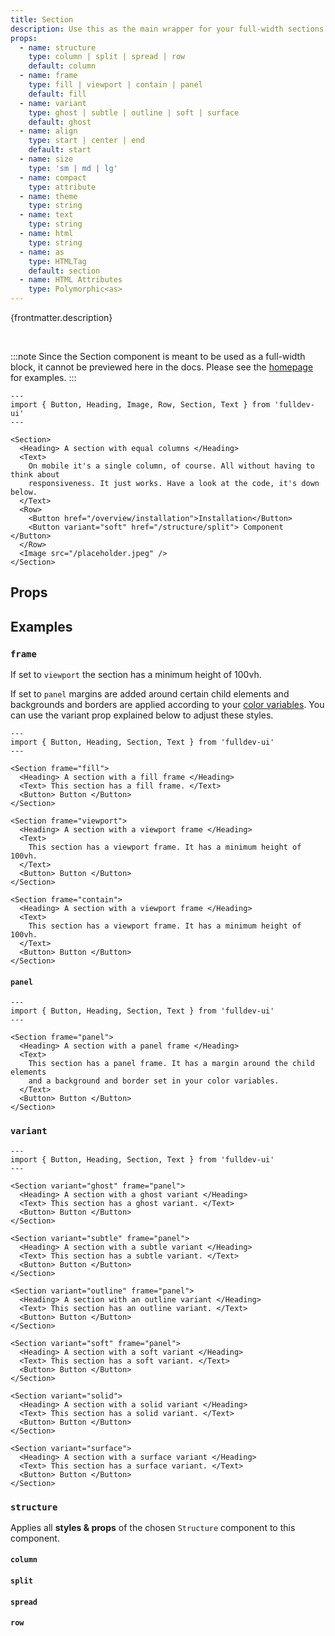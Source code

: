```yaml
---
title: Section
description: Use this as the main wrapper for your full-width sections.
props:
  - name: structure
    type: column | split | spread | row
    default: column
  - name: frame
    type: fill | viewport | contain | panel
    default: fill
  - name: variant
    type: ghost | subtle | outline | soft | surface
    default: ghost
  - name: align
    type: start | center | end
    default: start
  - name: size
    type: 'sm | md | lg'
  - name: compact
    type: attribute
  - name: theme
    type: string
  - name: text
    type: string
  - name: html
    type: string
  - name: as
    type: HTMLTag
    default: section
  - name: HTML Attributes
    type: Polymorphic<as>
---
```



{frontmatter.description}

<br />

:::note
Since the Section component is meant to be used as a full-width block, it cannot be previewed here in the docs. Please see the [homepage](/) for examples.
:::

```astro live
---
import { Button, Heading, Image, Row, Section, Text } from 'fulldev-ui'
---

<Section>
  <Heading> A section with equal columns </Heading>
  <Text>
    On mobile it's a single column, of course. All without having to think about
    responsiveness. It just works. Have a look at the code, it's down below.
  </Text>
  <Row>
    <Button href="/overview/installation">Installation</Button>
    <Button variant="soft" href="/structure/split"> Component </Button>
  </Row>
  <Image src="/placeholder.jpeg" />
</Section>
```

## Props

<PropsTable props={frontmatter.props} />

## Examples

### `frame`

If set to `viewport` the section has a minimum height of 100vh.

If set to `panel` margins are added around certain child elements and backgrounds and borders are applied according to your [color variables](/overview/theming). You can use the variant prop explained below to adjust these styles.

```astro live
---
import { Button, Heading, Section, Text } from 'fulldev-ui'
---

<Section frame="fill">
  <Heading> A section with a fill frame </Heading>
  <Text> This section has a fill frame. </Text>
  <Button> Button </Button>
</Section>

<Section frame="viewport">
  <Heading> A section with a viewport frame </Heading>
  <Text>
    This section has a viewport frame. It has a minimum height of 100vh.
  </Text>
  <Button> Button </Button>
</Section>

<Section frame="contain">
  <Heading> A section with a viewport frame </Heading>
  <Text>
    This section has a viewport frame. It has a minimum height of 100vh.
  </Text>
  <Button> Button </Button>
</Section>
```

#### `panel`

<PanelProp />

```astro live
---
import { Button, Heading, Section, Text } from 'fulldev-ui'
---

<Section frame="panel">
  <Heading> A section with a panel frame </Heading>
  <Text>
    This section has a panel frame. It has a margin around the child elements
    and a background and border set in your color variables.
  </Text>
  <Button> Button </Button>
</Section>
```

### `variant`

<VariantProp />

```astro live
---
import { Button, Heading, Section, Text } from 'fulldev-ui'
---

<Section variant="ghost" frame="panel">
  <Heading> A section with a ghost variant </Heading>
  <Text> This section has a ghost variant. </Text>
  <Button> Button </Button>
</Section>

<Section variant="subtle" frame="panel">
  <Heading> A section with a subtle variant </Heading>
  <Text> This section has a subtle variant. </Text>
  <Button> Button </Button>
</Section>

<Section variant="outline" frame="panel">
  <Heading> A section with an outline variant </Heading>
  <Text> This section has an outline variant. </Text>
  <Button> Button </Button>
</Section>

<Section variant="soft" frame="panel">
  <Heading> A section with a soft variant </Heading>
  <Text> This section has a soft variant. </Text>
  <Button> Button </Button>
</Section>

<Section variant="solid">
  <Heading> A section with a solid variant </Heading>
  <Text> This section has a solid variant. </Text>
  <Button> Button </Button>
</Section>

<Section variant="surface">
  <Heading> A section with a surface variant </Heading>
  <Text> This section has a surface variant. </Text>
  <Button> Button </Button>
</Section>
```

### `structure`

Applies all **styles & props** of the chosen `Structure` component to this component.

#### `column`

<ColumnProp />

#### `split`

<SplitProp />

#### `spread`

<SpreadProp />

#### `row`

<RowProp />
